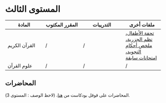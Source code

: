 # المستوى الثالث

| المادة                        | المقرر المكتوب | التدريبات | ملفات أخرى                                                                                                                                            |
|---------|---------|----------|---------|
| القرآن الكريم                 | /              | /         | [تحفة الأطفال، نظم الجزرية، ملخص أحكام التجويد، امتحانات سابقة](https://drive.google.com/drive/folders/1rbsNvbJTC8A4DWUvZ4FewrX8zkz8YxrN?usp=sharing) |
| علوم القرآن                   | /              | /         | /                                                                                                                                                     |

## المحاضرات 

المحاضرات على قوقل بودكاست من [هنا](https://podcasts.google.com/feed/aHR0cHM6Ly9hbmNob3IuZm0vcy81NDQ3MzVlOC9wb2RjYXN0L3Jzcw==)، (لاحظ الوصف : المستوى 3).
